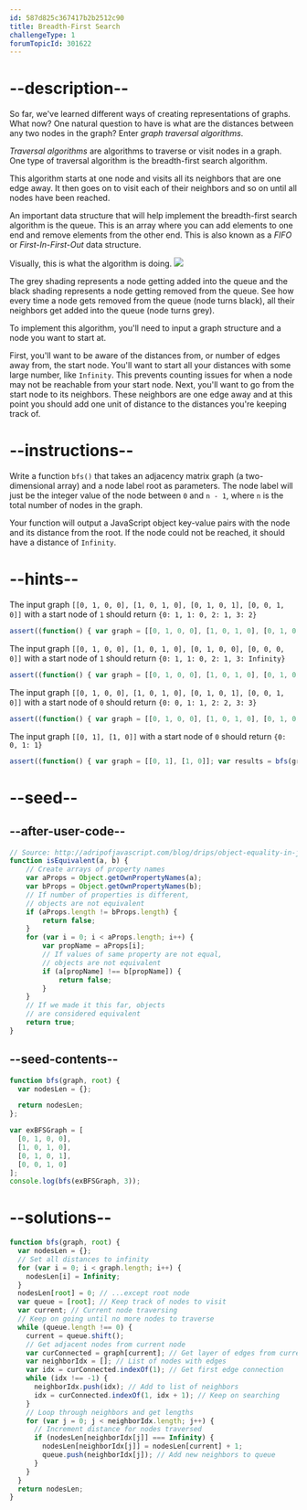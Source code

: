 ```yaml
---
id: 587d825c367417b2b2512c90
title: Breadth-First Search
challengeType: 1
forumTopicId: 301622
---
```


# --description--

So far, we've learned different ways of creating representations of graphs. What now? One natural question to have is what are the distances between any two nodes in the graph? Enter <dfn>graph traversal algorithms</dfn>.

<dfn>Traversal algorithms</dfn> are algorithms to traverse or visit nodes in a graph. One type of traversal algorithm is the breadth-first search algorithm.

This algorithm starts at one node and visits all its neighbors that are one edge away. It then goes on to visit each of their neighbors and so on until all nodes have been reached.

An important data structure that will help implement the breadth-first search algorithm is the queue. This is an array where you can add elements to one end and remove elements from the other end. This is also known as a <dfn>FIFO</dfn> or <dfn>First-In-First-Out</dfn> data structure.

Visually, this is what the algorithm is doing. ![](https://camo.githubusercontent.com/2f57e6239884a1a03402912f13c49555dec76d06/68747470733a2f2f75706c6f61642e77696b696d656469612e6f72672f77696b6970656469612f636f6d6d6f6e732f342f34362f416e696d617465645f4246532e676966)

The grey shading represents a node getting added into the queue and the black shading represents a node getting removed from the queue. See how every time a node gets removed from the queue (node turns black), all their neighbors get added into the queue (node turns grey).

To implement this algorithm, you'll need to input a graph structure and a node you want to start at.

First, you'll want to be aware of the distances from, or number of edges away from, the start node. You'll want to start all your distances with some large number, like `Infinity`. This prevents counting issues for when a node may not be reachable from your start node. Next, you'll want to go from the start node to its neighbors. These neighbors are one edge away and at this point you should add one unit of distance to the distances you're keeping track of.

# --instructions--

Write a function `bfs()` that takes an adjacency matrix graph (a two-dimensional array) and a node label root as parameters. The node label will just be the integer value of the node between `0` and `n - 1`, where `n` is the total number of nodes in the graph.

Your function will output a JavaScript object key-value pairs with the node and its distance from the root. If the node could not be reached, it should have a distance of `Infinity`.

# --hints--

The input graph `[[0, 1, 0, 0], [1, 0, 1, 0], [0, 1, 0, 1], [0, 0, 1, 0]]` with a start node of `1` should return `{0: 1, 1: 0, 2: 1, 3: 2}`

```js
assert((function() { var graph = [[0, 1, 0, 0], [1, 0, 1, 0], [0, 1, 0, 1], [0, 0, 1, 0]]; var results = bfs(graph, 1); return isEquivalent(results, {0: 1, 1: 0, 2: 1, 3: 2})})());
```

The input graph `[[0, 1, 0, 0], [1, 0, 1, 0], [0, 1, 0, 0], [0, 0, 0, 0]]` with a start node of `1` should return `{0: 1, 1: 0, 2: 1, 3: Infinity}`

```js
assert((function() { var graph = [[0, 1, 0, 0], [1, 0, 1, 0], [0, 1, 0, 0], [0, 0, 0, 0]]; var results = bfs(graph, 1); return isEquivalent(results, {0: 1, 1: 0, 2: 1, 3: Infinity})})());
```

The input graph `[[0, 1, 0, 0], [1, 0, 1, 0], [0, 1, 0, 1], [0, 0, 1, 0]]` with a start node of `0` should return `{0: 0, 1: 1, 2: 2, 3: 3}`

```js
assert((function() { var graph = [[0, 1, 0, 0], [1, 0, 1, 0], [0, 1, 0, 1], [0, 0, 1, 0]]; var results = bfs(graph, 0); return isEquivalent(results, {0: 0, 1: 1, 2: 2, 3: 3})})());
```

The input graph `[[0, 1], [1, 0]]` with a start node of `0` should return `{0: 0, 1: 1}`

```js
assert((function() { var graph = [[0, 1], [1, 0]]; var results = bfs(graph, 0); return isEquivalent(results, {0: 0, 1: 1})})());
```

# --seed--

## --after-user-code--

```js
// Source: http://adripofjavascript.com/blog/drips/object-equality-in-javascript.html
function isEquivalent(a, b) {
    // Create arrays of property names
    var aProps = Object.getOwnPropertyNames(a);
    var bProps = Object.getOwnPropertyNames(b);
    // If number of properties is different,
    // objects are not equivalent
    if (aProps.length != bProps.length) {
        return false;
    }
    for (var i = 0; i < aProps.length; i++) {
        var propName = aProps[i];
        // If values of same property are not equal,
        // objects are not equivalent
        if (a[propName] !== b[propName]) {
            return false;
        }
    }
    // If we made it this far, objects
    // are considered equivalent
    return true;
}
```

## --seed-contents--

```js
function bfs(graph, root) {
  var nodesLen = {};

  return nodesLen;
};

var exBFSGraph = [
  [0, 1, 0, 0],
  [1, 0, 1, 0],
  [0, 1, 0, 1],
  [0, 0, 1, 0]
];
console.log(bfs(exBFSGraph, 3));
```

# --solutions--

```js
function bfs(graph, root) {
  var nodesLen = {};
  // Set all distances to infinity
  for (var i = 0; i < graph.length; i++) {
    nodesLen[i] = Infinity;
  }
  nodesLen[root] = 0; // ...except root node
  var queue = [root]; // Keep track of nodes to visit
  var current; // Current node traversing
  // Keep on going until no more nodes to traverse
  while (queue.length !== 0) {
    current = queue.shift();
    // Get adjacent nodes from current node
    var curConnected = graph[current]; // Get layer of edges from current
    var neighborIdx = []; // List of nodes with edges
    var idx = curConnected.indexOf(1); // Get first edge connection
    while (idx !== -1) {
      neighborIdx.push(idx); // Add to list of neighbors
      idx = curConnected.indexOf(1, idx + 1); // Keep on searching
    }
    // Loop through neighbors and get lengths
    for (var j = 0; j < neighborIdx.length; j++) {
      // Increment distance for nodes traversed
      if (nodesLen[neighborIdx[j]] === Infinity) {
        nodesLen[neighborIdx[j]] = nodesLen[current] + 1;
        queue.push(neighborIdx[j]); // Add new neighbors to queue
      }
    }
  }
  return nodesLen;
}
```
